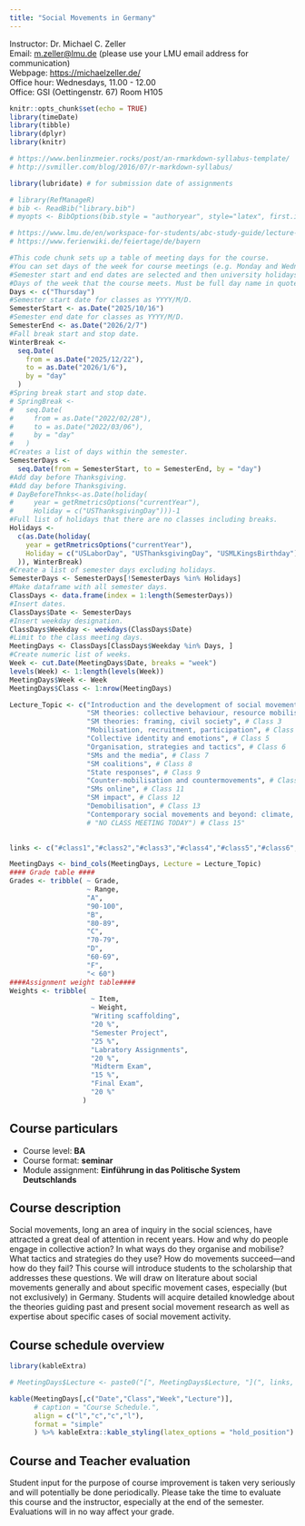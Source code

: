 ```yaml
---
title: "Social Movements in Germany"
---
```


Instructor: Dr. Michael C. Zeller    
Email: [m.zeller@lmu.de](mailto:m.zeller@lmu.de) (please use your LMU email address for communication)    
Webpage: <https://michaelzeller.de/>    
Office hour: Wednesdays, 11.00 - 12.00    
Office: GSI (Oettingenstr. 67) Room H105    




```r
knitr::opts_chunk$set(echo = TRUE)
library(timeDate)
library(tibble)
library(dplyr)
library(knitr)

# https://www.benlinzmeier.rocks/post/an-rmarkdown-syllabus-template/
# http://svmiller.com/blog/2016/07/r-markdown-syllabus/

library(lubridate) # for submission date of assignments

# library(RefManageR)
# bib <- ReadBib("library.bib")
# myopts <- BibOptions(bib.style = "authoryear", style="latex", first.inits=FALSE, max.names = 20)

# https://www.lmu.de/en/workspace-for-students/abc-study-guide/lecture-periods/index.html
# https://www.ferienwiki.de/feiertage/de/bayern

#This code chunk sets up a table of meeting days for the course.
#You can set days of the week for course meetings (e.g. Monday and Wednesday).
#Semester start and end dates are selected and then university holidays like spring break are specified.
#Days of the week that the course meets. Must be full day name in quotes.
Days <- c("Thursday")
#Semester start date for classes as YYYY/M/D.
SemesterStart <- as.Date("2025/10/16")
#Semester end date for classes as YYYY/M/D.
SemesterEnd <- as.Date("2026/2/7")
#Fall break start and stop date.
WinterBreak <-
  seq.Date(
    from = as.Date("2025/12/22"),
    to = as.Date("2026/1/6"),
    by = "day"
  )
#Spring break start and stop date.
# SpringBreak <-
#   seq.Date(
#     from = as.Date("2022/02/28"),
#     to = as.Date("2022/03/06"),
#     by = "day"
#   )
#Creates a list of days within the semester.
SemesterDays <-
  seq.Date(from = SemesterStart, to = SemesterEnd, by = "day")
#Add day before Thanksgiving.
#Add day before Thanksgiving.
# DayBeforeThnks<-as.Date(holiday(
#     year = getRmetricsOptions("currentYear"),
#     Holiday = c("USThanksgivingDay")))-1
#Full list of holidays that there are no classes including breaks.
Holidays <-
  c(as.Date(holiday(
    year = getRmetricsOptions("currentYear"),
    Holiday = c("USLaborDay", "USThanksgivingDay", "USMLKingsBirthday")
  )), WinterBreak)
#Create a list of semester days excluding holidays.
SemesterDays <- SemesterDays[!SemesterDays %in% Holidays]
#Make dataframe with all semester days.
ClassDays <- data.frame(index = 1:length(SemesterDays))
#Insert dates.
ClassDays$Date <- SemesterDays
#Insert weekday designation.
ClassDays$Weekday <- weekdays(ClassDays$Date)
#Limit to the class meeting days.
MeetingDays <- ClassDays[ClassDays$Weekday %in% Days, ]
#Create numeric list of weeks.
Week <- cut.Date(MeetingDays$Date, breaks = "week")
levels(Week) <- 1:length(levels(Week))
MeetingDays$Week <- Week
MeetingDays$Class <- 1:nrow(MeetingDays)

Lecture_Topic <- c("Introduction and the development of social movements (SMs)", # Class 1 - (Tarrows intro and chapter 1)
                   "SM theories: collective behaviour, resource mobilisation, political processes", # Class 2
                   "SM theories: framing, civil society", # Class 3
                   "Mobilisation, recruitment, participation", # Class 4
                   "Collective identity and emotions", # Class 5
                   "Organisation, strategies and tactics", # Class 6
                   "SMs and the media", # Class 7 
                   "SM coalitions", # Class 8
                   "State responses", # Class 9
                   "Counter-mobilisation and countermovements", # Class 10
                   "SMs online", # Class 11
                   "SM impact", # Class 12
                   "Demobilisation", # Class 13
                   "Contemporary social movements and beyond: climate, migration") # Class 14
                   # "NO CLASS MEETING TODAY") # Class 15"

          
links <- c("#class1","#class2","#class3","#class4","#class5","#class6","#class7","#class8","#class9","#class10","#class11","#class12","#class13","#class14")

MeetingDays <- bind_cols(MeetingDays, Lecture = Lecture_Topic)
#### Grade table ####
Grades <- tribble( ~ Grade,
                   ~ Range,
                   "A",
                   "90-100",
                   "B",
                   "80-89",
                   "C",
                   "70-79",
                   "D",
                   "60-69",
                   "F",
                   "< 60")
####Assignment weight table####
Weights <- tribble(
                    ~ Item,
                    ~ Weight,
                    "Writing scaffolding",
                    "20 %",
                    "Semester Project",
                    "25 %",
                    "Labratory Assignments",
                    "20 %",
                    "Midterm Exam",
                    "15 %",
                    "Final Exam",
                    "20 %"
                  )
```

## Course particulars

- Course level: **BA**
- Course format: **seminar**
<!-- - Course number: **15030** -->
<!-- - Credits: **2.0 SWS** -->
- Module assignment: **Einführung in das Politische System Deutschlands**

## Course description
<!-- Kompetenzen -->

Social movements, long an area of inquiry in the social sciences, have attracted a great deal of attention in recent years. How and why do people engage in collective action? In what ways do they organise and mobilise? What tactics and strategies do they use? How do movements succeed---and how do they fail? This course will introduce students to the scholarship that addresses these questions. We will draw on literature about social movements generally and about specific movement cases, especially (but not exclusively) in Germany. Students will acquire detailed knowledge about the theories guiding past and present social movement research as well as expertise about specific cases of social movement activity.

## Course schedule overview

```r

library(kableExtra)

# MeetingDays$Lecture <- paste0("[", MeetingDays$Lecture, "](", links, ")")

kable(MeetingDays[,c("Date","Class","Week","Lecture")],
      # caption = "Course Schedule.",
      align = c("l","c","c","l"),
      format = "simple"
      ) %>% kableExtra::kable_styling(latex_options = "hold_position")
```


## Course and Teacher evaluation

Student input for the purpose of course improvement is taken very seriously and will potentially be done periodically. Please take the time to evaluate this course and the instructor, especially at the end of the semester. Evaluations will in no way affect your grade.

